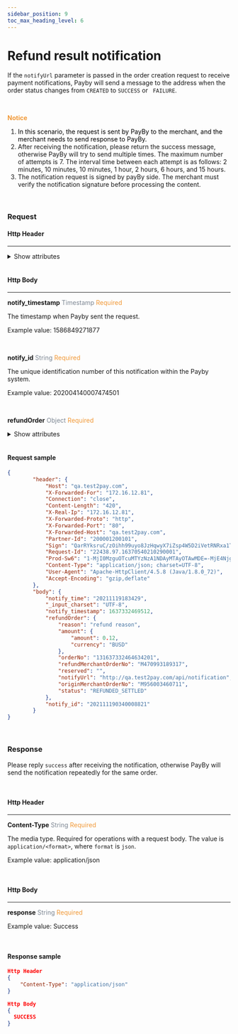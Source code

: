 ```yaml
---
sidebar_position: 9
toc_max_heading_level: 6
---
```





# Refund result notification

If the `notifyUrl` parameter is passed in the order creation request to receive payment notifications, Payby will send a message to the address when the order status changes from `CREATED` to `SUCCESS` or ` FAILURE`.

<br/>

 **<font color = '#f19938'>Notice </font>**

1.  <font color = 'black'>In this scenario, the request is sent by PayBy to the merchant, and the merchant needs to send response to PayBy.</font>
2.  After receiving the notification, please return the success message, otherwise PayBy will try to send multiple times. The maximum number of attempts is 7. The interval time between each attempt is as follows:  2 minutes, 10 minutes, 10  minutes, 1 hour, 2 hours, 6 hours, and 15 hours. 
3.  The notification request is signed by payBy side. The merchant must verify the notification signature before processing the content.

<br/>

### Request

#### Http Header

---

<details>
  <summary>Show attributes</summary>

**Content-Type**    <font color = '#7d8793'>String</font>  <font color = '#f19938'>Required</font>

The media type. Required for operations with a request body. The value is `application/<format>`, where `format` is `json`.

Example value: application/json

<br/>

**sign**   <font color = ' #7d8793'>String</font>   <font color = '#f19938'>Required</font>

When Payby sends response, Payby will use its own private key to sign the message, and the merchant uses Payby 's public key to verify the signature. If the verification is passed, it proves that the response was sent by Payby and not faked by others.

</details>

<br/>

#### Http Body

---

**notify_timestamp**  <font color = ' #7d8793'>Timestamp</font>  <font color = '#f19938'>Required</font>

The timestamp when Payby sent the request.

Example value: 1586849271877

<br/>

**notify_id**  <font color = ' #7d8793'>String</font>  <font color = '#f19938'>Required</font>

The unique identification number of this notification within the Payby system.

Example value: 202004140007474501

<br/>

**refundOrder**   <font color = ' #7d8793'>Object</font>  <font color = '#f19938'>Required</font>


  <details>
    <summary>Show attributes</summary>
    <RefundOrder/>
  </details>
<br/>

#### Request sample

```json
{
        "header": {
            "Host": "qa.test2pay.com",
            "X-Forwarded-For": "172.16.12.81",
            "Connection": "close",
            "Content-Length": "420",
            "X-Real-Ip": "172.16.12.81",
            "X-Forwarded-Proto": "http",
            "X-Forwarded-Port": "80",
            "X-Forwarded-Host": "qa.test2pay.com",
            "Partner-Id": "200001200101",
            "Sign": "QarRYksruC/zOihh99uyo8JzHqwyX7iZsp4W5D2iVetRNRxa1T5XqCN8WsMFf+lGHFZ6JYxyEJFxA1mHFhb4/4Is7HlndHalnMxBhkFvzQnabBAvwz5zPup+37x3wIm2TBQhQGY4ScMkKRKgncLF11+bckyo7qy2h/doPykRWMB4wiX7OHOI0/CKZdF3FPcuImVCK3uP7NFtLBunfABRPDku5OXVnDbXYfXM+KYtBWHW4iUV+iiSago/2/w+5e4CG6oPu8rd0b21Puyp4VNHj1lUp/uQ8LKhEQmLdVh+I7VIXF6nBnEhecGQhSDT2HicrcymJidOyfHCv4XQ7ihTGQ==",
            "Request-Id": "22438.97.16370540210290001",
            "Prod-Sw6": "1-MjI0MzguOTcuMTYzNzA1NDAyMTAyOTAwMDE=-MjE4NjguNDM3LjE2MzczMzI0Njk1MTI2MTYy-2-21868-22438-MTE5Mw==-I1RocmVhZC9vcmcuYXBhY2hlLnNreXdhbGtpbmcuYXBtLnRvb2xraXQudHJhY2UuUnVubmFibGVXcmFwcGVyL3J1bg==-I1RocmVhZC9vcmcuYXBhY2hlLnNreXdhbGtpbmcuYXBtLnRvb2xraXQudHJhY2UuUnVubmFibGVXcmFwcGVyL3J1bg==",
            "Content-Type": "application/json; charset=UTF-8",
            "User-Agent": "Apache-HttpClient/4.5.8 (Java/1.8.0_72)",
            "Accept-Encoding": "gzip,deflate"
        },
        "body": {
            "notify_time": "20211119183429",
            "_input_charset": "UTF-8",
            "notify_timestamp": 1637332469512,
            "refundOrder": {
                "reason": "refund reason",
                "amount": {
                    "amount": 0.12,
                    "currency": "BUSD"
                },
                "orderNo": "131637332464634201",
                "refundMerchantOrderNo": "M470993189317",
                "reserved": "",
                "notifyUrl": "http://qa.test2pay.com/api/notification",
                "originMerchantOrderNo": "M956003460711",
                "status": "REFUNDED_SETTLED"
            },
            "notify_id": "202111190340008821"
        }
}
```

<br/>

### Response 

Please reply `success` after receiving the notification, otherwise PayBy will send the notification repeatedly for the same order.

<br/>

#### Http Header

---

**Content-Type**    <font color = '#7d8793'>String</font>  <font color = '#f19938'>Required</font>

The media type. Required for operations with a request body. The value is `application/<format>`, where `format` is `json`.

Example value: application/json

<br/>

#### Http Body

---

**response**  <font color = ' #7d8793'>String</font>  <font color = '#f19938'>Required</font>

Example value: Success

<br/>

#### Response sample

```json
Http Header
{
	"Content-Type": "application/json" 
}

Http Body
{
  SUCCESS
}
```

